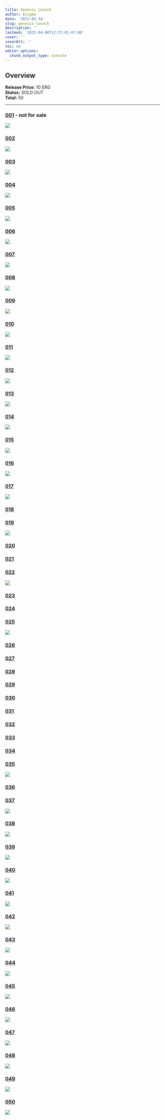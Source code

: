 ```yaml
---
title: Genesis Launch
author: Enigma
date: '2022-03-14'
slug: genesis-launch
description: ''
lastmod: '2022-04-08T12:37:01-07:00'
cover: ''
coverAlt: ''
toc: no
editor_options: 
  chunk_output_type: console
---
```


## Overview

**Release Price:** 10 ERG  
**Status:** SOLD OUT  
**Total:** 50  


<hr>



### [001](https://explorer.ergoplatform.com/en/token/a72c765f9787ab443a0b5cd40bf429bdcdd4ecc5fbf7197f77c90ca880df9cd2) - not for sale

![](https://skyharbor.mo.cloudinary.net/card/https://cloudflare-ipfs.com/ipfs/bafybeigpkha6tuvavw2rhg5fj7blvww3dltian5umeultjhlsllnzfkwle?resource_type=image)


### [002](https://explorer.ergoplatform.com/en/token/7dc65d5e439378b0d3b9f610a4322816ca321719bd00780f2e0799ac717ab902)

![](https://skyharbor.mo.cloudinary.net/card/https://cloudflare-ipfs.com/ipfs/bafybeie2btbis3pvlw5mhulpe3pditcscvmznzox7a3vvsfioxpd7vwmg4?resource_type=image)

### [003](https://explorer.ergoplatform.com/en/token/9d49158f8d9fcec668096a29d151d40022e024a1b11c991e216287c2a823f021)

![](https://skyharbor.mo.cloudinary.net/card/https://cloudflare-ipfs.com/ipfs/bafybeiegb5rwuoy7qwrmsnudlr3frfg3i3xckr5eyeaeqjmycumldfdzwu?resource_type=image)

### [004](https://explorer.ergoplatform.com/en/token/93cf72493af1ddd6c77cf563a32aaefaeb9f5c2ebd3ad7296e243ed589acaa1a)

![](https://skyharbor.mo.cloudinary.net/card/https://cloudflare-ipfs.com/ipfs/bafybeicbhlsgnnaz63f2yjzqpjrob4meff7mbsutchhiyrnd2h6hazvo4y?resource_type=image)

### [005](https://explorer.ergoplatform.com/en/token/e355f29e283d0ba8a8de5bc4fc45b343c92162a20e286cdfc20c4ad3fe1c64d7)

![](https://skyharbor.mo.cloudinary.net/card/https://cloudflare-ipfs.com/ipfs/bafybeibdnr5ttvkkmmfa63fxnhjaea7p4oiqn2oxp6ao7svxlcvhkctesq?resource_type=image)

### [006](https://explorer.ergoplatform.com/en/token/fdbc75bcd99bb0a956966d0505ba4ceb9a9cf14d213be7eaba880c5544466017)

![](https://skyharbor.mo.cloudinary.net/card/https://cloudflare-ipfs.com/ipfs/bafybeigrqn3o2nkfuobkk4j6ht3ykbxmucmisux4vp56hyo4tsxmk2ykny?resource_type=image)


### [007](https://explorer.ergoplatform.com/en/token/05e3dac7380299362e899c280d58b0d787a51a328270d1da269506bdd8681300)

![](https://skyharbor.mo.cloudinary.net/card/https://cloudflare-ipfs.com/ipfs/bafybeibn5ac6kk35b2fvquubchfdhky22pa7zaayaou7ejoohujqc7ahwi?resource_type=image)


### [008](https://explorer.ergoplatform.com/en/token/7261390ce8d869583ff4277b04d34c659df5d15a162da85249e26741f3f8a88c)

![](https://skyharbor.mo.cloudinary.net/card/https://cloudflare-ipfs.com/ipfs/bafybeifniqadvxldzhr33uw5oisqwr35di7w3yn2owgqabi5mnzuxtnd5y?resource_type=image)

### [009](https://explorer.ergoplatform.com/en/token/6811890793d001a24de47e0ee12459b7520c1dde14f51f07f90cc2aedaadb464)

![](https://skyharbor.mo.cloudinary.net/card/https://cloudflare-ipfs.com/ipfs/bafybeifuwxexjal3mqleyztshxdkstv5ojdlrq3wzniefsgl5yy2goohwy?resource_type=image)

### [010](https://explorer.ergoplatform.com/en/token/e9458ed93c3c1ed3c019a995db82da38df54549ee18f2ab6607a3f015ba02368)

![](https://skyharbor.mo.cloudinary.net/card/https://cloudflare-ipfs.com/ipfs/bafybeidf3raz7bkgkrds3kw7bjec7vtdkiiwgmqzoyxbotqsamwlfi3tjq?resource_type=image)

### [011](https://explorer.ergoplatform.com/en/token/3ec83680b0be7ba58545402b9f4a17d3114fc80f865d21fa2e30634c676daddc)

![](https://skyharbor.mo.cloudinary.net/card/https://cloudflare-ipfs.com/ipfs/bafybeibjwqepr3mx2jjptszijjg5ozw5lmwetrrodvudradqfl2ojsduu4?resource_type=image)

### [012](https://explorer.ergoplatform.com/en/token/41acb562c93f09bf5f3a35b8d0509a24cba2a30f30965f4598b2becac9be9217)

![](https://skyharbor.mo.cloudinary.net/card/https://cloudflare-ipfs.com/ipfs/bafybeiczb2goq76zccxmwa2mfha33mupoihgq6piqcqyy6dtfr6k4cqjbu?resource_type=image)

### [013](https://explorer.ergoplatform.com/en/token/c1c8bda953ea7e1147045ce4011f69a2d780d4ceb4c10a8718b047505e4379b8)

![](https://skyharbor.mo.cloudinary.net/card/https://cloudflare-ipfs.com/ipfs/bafybeiegx2qijragmrtyb4tfcr54fcmb4ojmaz3ajq5yn35cuxbxghzhzm?resource_type=image)

### [014](https://explorer.ergoplatform.com/en/token/6786c98a02f4cf1f50da2c0b24ae48fb69e851533e3da0ce22edeb01f3e32c17)

![](https://skyharbor.mo.cloudinary.net/card/https://cloudflare-ipfs.com/ipfs/bafybeifkqru7gwvaewckzmgeh4ezsled4qz7q3p44yhyat5vp4vbc3csma?resource_type=image)

### [015](https://explorer.ergoplatform.com/en/token/c0d34165186cce9dae65cbc933949a09b4290412cb650c7583f749ce2deaddf1)

![](https://skyharbor.mo.cloudinary.net/card/https://cloudflare-ipfs.com/ipfs/bafybeiexshwlr7z37662sfaid6e7nd73objjlftyfubwexmon6e4wlvloa?resource_type=image)

### [016](https://explorer.ergoplatform.com/en/token/dea6833e00a14ca49f62d9f7f6389e8769d3aef764703134349b6701dcf2e3d3)

![](https://skyharbor.mo.cloudinary.net/card/https://cloudflare-ipfs.com/ipfs/bafybeihyjhavmci7ouq6v5u5ookjxn625i3ws647jo2g5v7ixpmfr76jfu?resource_type=image)


### [017](https://explorer.ergoplatform.com/en/token/14f03501126b1649c64d2f23e36755c01c7c820d3bbe8354364b4c43675d4fae)

![](https://skyharbor.mo.cloudinary.net/card/https://cloudflare-ipfs.com/ipfs/bafybeibhfiijbugh4x6dw2yoztz4657brnri2ikh6voh6yn6momyz5u5bm?resource_type=image)

### [018](https://explorer.ergoplatform.com/en/token/ba9d53d038e2ed85deb451d53182f30ee400bd82d69cb5f3820ccb9c2d07e395)

### [019](https://explorer.ergoplatform.com/en/token/e8ba90496e663eb2de5789fea01e76562edee3d27c294cff7835dfa814fe8a7c)

![](https://skyharbor.mo.cloudinary.net/card/https://cloudflare-ipfs.com/ipfs/bafybeicjskqh3kewojy5vkggyjiavou3vh7dqhrr6c7uucu324i2d55mdi?resource_type=image)

### [020](https://explorer.ergoplatform.com/en/token/aaa558d7bc385cb2b970d85963fab64eb3479ff1fbec97668e049336a60b3757)

### [021](https://explorer.ergoplatform.com/en/token/b7fdda1238c281691d51fe24708c81617dac7fecc036d317f29a2f140777d13e)

### [022](https://explorer.ergoplatform.com/en/token/ba1a7a7e37bc399cd5b91c4ed071650cd324d93e252da8578ee3b828c7153c40)

![](https://skyharbor.mo.cloudinary.net/card/https://cloudflare-ipfs.com/ipfs/bafybeiexvywfuy4r542umov6s2flpktbtmxtf6nqmyp6g7b6nxhia5k5re?resource_type=image)

### [023](https://explorer.ergoplatform.com/en/token/77710c31d493a894d35798fe75ef92e62b3ac9c704f4028e6525007455ccc2c0)

### [024](https://explorer.ergoplatform.com/en/token/33223e945f0ca4ebe10843de45c056c64ca01e240ba5fbb522d9906436977c4c)

### [025](https://explorer.ergoplatform.com/en/token/588e3b5c2f5965e0266d854631a119ded5fcc4e45a3527b4be4b8b62153911a9)

![](https://skyharbor.mo.cloudinary.net/card/https://cloudflare-ipfs.com/ipfs/bafybeidrqroanc6ay5ekg3wjrj6meiz5pgem53o2eyldxobzqwytwedzdm?resource_type=image)

### [026](https://explorer.ergoplatform.com/en/token/b6f4f4d216b2b2ff5a4ba8b8a698da56473619648de8ded33a5432729759514d)

### [027](https://explorer.ergoplatform.com/en/token/92b26a9ef6e3ddcf2632ed7d82757f57d8f3964a4d777d7c2e605ce2f65e6c39)

### [028](https://explorer.ergoplatform.com/en/token/5beacf53a53a9d5534f76426a7cb5b2d9888012482b5020df43642a5cc6184a7)

### [029](https://explorer.ergoplatform.com/en/token/a8ac6d571680850c0e144ee6cb23990c1e2fef5cc868e1108db34d7799254ebd)

### [030](https://explorer.ergoplatform.com/en/token/c08a3c7816297b756a98ed74babdf2f5497fc7c32959908d5c171a28401faf6e)

### [031](https://explorer.ergoplatform.com/en/token/77754f25a0d820c52652429508f61ca3d902f847a092bc7949aab77f53978898)

### [032](https://explorer.ergoplatform.com/en/token/b0d4a3d760e213331c5e1f850fdb57db1be791f99469776272488edfe5387b1b)

### [033](https://explorer.ergoplatform.com/en/token/b0c34c51a26c7ea1c35d91eab66faab0eca106d66dabc3e9a8cc17c58f68f0df)

### [034](https://explorer.ergoplatform.com/en/token/955146a3f16c5e98fe366ee76bd4a14b7645eb10cfd933459973164e8cf3dbbb)

### [035](https://explorer.ergoplatform.com/en/token/6b770e2aa09481b6b7fd7a88d5e54d4a3bb3dccfec5de7a8839b8d15df6c4bd6)

![](https://skyharbor.mo.cloudinary.net/card/https://cloudflare-ipfs.com/ipfs/bafybeibwqsyy33wd4lemb5t7la4sgzwov37namxkxlh6agd7uyvjhmrnge?resource_type=image)

### [036](https://explorer.ergoplatform.com/en/token/58f63a56ef3f64cd153f3067346c0facc2c9035044b565681c63f1eca0a0f64f)

### [037](https://explorer.ergoplatform.com/en/token/dc2f241f3484f1545a8832df0ef63fda2546569d655353d10822b8dce62ecccd)

![](https://skyharbor.mo.cloudinary.net/card/https://cloudflare-ipfs.com/ipfs/bafybeihp5qwh4rofryhifbi25y6rb5a6kc6rrvsdia2tp5txmsfjqmwqi4?resource_type=image)

### [038](https://explorer.ergoplatform.com/en/token/a98df43675c47df2be8538f077af837f3290c4b2317829a511572ae0c7a79979)

![](https://skyharbor.mo.cloudinary.net/card/https://cloudflare-ipfs.com/ipfs/bafybeiags4alw2gcua7rvi3xipfb62cscfiy25cykvwj674gymjpqp4s54?resource_type=image)

### [039](https://explorer.ergoplatform.com/en/token/b047c6b65694a8c51f37f27cf792833c2e09e330db32ff4471eaf97c4e8a4e53)

![](https://skyharbor.mo.cloudinary.net/card/https://cloudflare-ipfs.com/ipfs/bafybeiaqkixsb2b7hmbik6sx3lu4tunyx7uwcageycyqwpyjsalgf3hj7i?resource_type=image)

### [040](https://explorer.ergoplatform.com/en/token/7faa9f5c34835192c8dfcdfdaec316cb323c232ee7d232964059296527f0eca8)

![](https://skyharbor.mo.cloudinary.net/card/https://cloudflare-ipfs.com/ipfs/bafybeidtycrbtfdgggkxpmrcg2awj5g4a4txix43qpst6kkqsqn3vtluua?resource_type=image)

### [041](https://explorer.ergoplatform.com/en/token/7c7a18c0c6bd58215a7a07f79ddcc9b97852ab2c094035d0a630cdf9b7fc1e33)

![](https://skyharbor.mo.cloudinary.net/card/https://cloudflare-ipfs.com/ipfs/bafybeihnmyzydtnyd6b4vba5zhy7ohjleut7bwd5cklusoismyyx5l3kam?resource_type=image)

### [042](https://explorer.ergoplatform.com/en/token/a5a1ee3ab28ca8cd802708933507e9b7fcebdba47c6478cb8945f7e4932a333d)

![](https://skyharbor.mo.cloudinary.net/card/https://cloudflare-ipfs.com/ipfs/bafybeifm65uqprmic6krsruhy3weekfgwrm2v7xwnntbdrt2xz4qnyha3e?resource_type=image)

### [043](709207a730b31978359cfd09db350363a7f8ae96b497d984c76e78e2cbbdc5ad)

![](https://skyharbor.mo.cloudinary.net/card/https://cloudflare-ipfs.com/ipfs/bafybeignciwipyqapankeibsri2dkmge2xwghtbjgr6sx66z3jwjewg7pu?resource_type=image)

### [044](https://explorer.ergoplatform.com/en/token/9d8a681f9949ce2117b50ffa24e9ae6ac7132b737d2ff5a6593fa1b1db4e7505)

![](https://skyharbor.mo.cloudinary.net/card/https://cloudflare-ipfs.com/ipfs/bafybeidxqo4zrpzelzugh5rb6x2n3etzmroqin6vra637tmrbv5r3dw5ly?resource_type=image)

### [045](https://explorer.ergoplatform.com/en/token/166256037e6571593cd1e101fa04f31b838f02d35b9f1d0b070010136ce0f58b)

![](https://skyharbor.mo.cloudinary.net/card/https://cloudflare-ipfs.com/ipfs/bafybeihoktn5ab6ssjisj2lxfll34sbmlhhzp2olguntwufrpkayl3hy2e?resource_type=image)

### [046](https://explorer.ergoplatform.com/en/token/e4e3701356eb3bd126f1b599097d5fb6805383f6bf6083b2651efe6eedaae54e)

![](https://skyharbor.mo.cloudinary.net/card/https://cloudflare-ipfs.com/ipfs/bafybeibnmc7viiyupalfttvq2wfqarxmhhx3yu6mhfkq5yc2ign2otqbh4?resource_type=image)

### [047](https://explorer.ergoplatform.com/en/token/b4fa6a172f0a95552803c4a55fbea143b112d5aeade737917c6cd67b58722d7a)

![](https://skyharbor.mo.cloudinary.net/card/https://cloudflare-ipfs.com/ipfs/bafybeidnoiwsplj45wvs4r6mcp5b7f3yhrsidqpw5rudng2oefqykekpeq?resource_type=image)

### [048](https://explorer.ergoplatform.com/en/token/3caca199c2d193f331ef83eb8d64f61bc2637d6f728101c40b8a29b501934562)

![](https://skyharbor.mo.cloudinary.net/card/https://cloudflare-ipfs.com/ipfs/bafybeig3gul7jd3x3unnrc5ztmyrans7ravon222z3b4sngai3uz5th2ii?resource_type=image)

### [049](https://explorer.ergoplatform.com/en/token/cce3b19039b27ae04303df782cf7a73bf334008f66d5917ba56473a605621903)

![](https://skyharbor.mo.cloudinary.net/card/https://cloudflare-ipfs.com/ipfs/bafybeicea5mp7udo5rrg2mdp6oft3z32ddj5hv54bgsr5hyeqbg5muebda?resource_type=image)

### [050](https://explorer.ergoplatform.com/en/token/91b6ba8dcbdaaca25cc51801afe588e5caba0115ac6ed6ed6691ca511bac2c9f)

![](https://skyharbor.mo.cloudinary.net/card/https://cloudflare-ipfs.com/ipfs/bafybeibyeegn7356hrdtowoyurh2r35ty4jgeqnidqpq7ttuex3suwghvm?resource_type=image)

